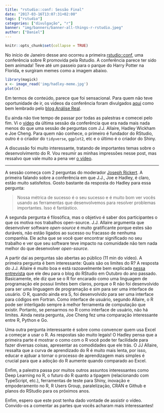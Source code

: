 ```yaml
---
title: "rstudio::conf: Sessão Final"
date: "2017-03-16T13:07:31+02:00"
tags: ["rstudio"]
categories: ["divulgação", "r"]
banner: "img/banners/banner-all-things-r-rstudio.jpeg"
author: ["Daniel"]
---
```


```r
knitr::opts_chunk$set(collapse = TRUE)
```

No início de Janeiro desse ano ocorreu a primeira [rstudio::conf](https://www.rstudio.com/conference/),
uma conferência sobre R promovida pela Rstudio. A conferência parece ter sido 
bem animada! Teve até um passeio para o parque do Harry Potter na Florida, 
e surgiram memes como a imagem abaixo.

```r
library(magick)
x <- image_read('img/hadley-meme.jpg')
plot(x)
```

Em termos de conteúdo, parece que foi
sensacional. Para quem não teve oportunidade de ir, os videos da conferência 
foram divulgados [aqui](https://www.rstudio.com/resources/webinars/#rstudioconf) como bem
lembrado pelo [blog Análise Real](https://analisereal.com/2017/02/16/videos-da-rstudio-conference-disponiveis/).

Eu ainda não tive tempo de passar por todas as palestras e comecei pelo fim. Vi o [vídeo](https://www.rstudio.com/resources/videos/all-things-r-and-rstudio/)
da última sessão da conferência que era nada mais nada menos do que uma sessão de
perguntas com J.J. Allaire, Hadley Wickham e Joe Cheng. Para quem não conhece, o primeiro
é fundador do RStudio, outro é o criador do `tidyverse`, `ggplot2`, etc e o último
é o criador do Shiny.

A discussão foi muito interessante, tratando de importantes temas sobre o desenvolvimento
do R. Vou resumir as minhas impressões nesse post, mas ressalvo que vale muito a
pena ver [o vídeo](https://www.rstudio.com/resources/videos/all-things-r-and-rstudio/).

-------------

A sessão começa com 2 perguntas do moderador [Joseph Rickert](https://www.rstudio.com/rviews/author/josephrickert/). A primeira falando 
sobre a conferência em que J.J., Joe e Hadley, é claro, estão muito satisfeitos.
Gosto bastante da resposta do Hadley para essa pergunta: 

> Nossa métrica de sucesso é o seu sucesso e é muito bom ver vocês usando as ferramentas
> que desenvolvemos para resolver problemas importantes. Isso é fantástico.

A segunda pergunta é filosófica, mas o objetivo é saber dos participantes o que 
os motiva nos trabalhos open-source. J.J. Allaire argumenta que desenvolver software
*open-source* é muito gratificante porque estes são duráveis, não estão ligados ao 
sucesso ou fracasso de nenhuma companhia. Ele acha que se você quer encontrar significado
no seu trabalho e ver que seu software teve impacto na comunidade não tem nada melhor 
do que desenvolver *open-source*.

A partir daí as perguntas são abertas ao público (11 min do vídeo). A primeira pergunta é
bem interessante: Quais são os limites do R? A resposta do J.J. Allaire é muito
boa e está razoavelmente bem explicada [nessa entrevista](https://www.rstudio.com/rviews/2016/10/12/interview-with-j-j-allaire/) 
que ele deu para o blog do RStudio em Outubro do ano passado. Basicamente, ele diz que
se o R for encarado como uma linguagem de programação ele possui limites bem claros, 
porque o R não foi desenvolvido para ser uma linguagem de programação e sim para ser
uma interface de usuário. O R, quando ainda era S, foi desenvolvido para ser uma 
interface para códigos em Fortran. Como interface de usuário, segundo Allaire, o R pode
ser interligado sempre à melhor ferramenta de computação que existir. Portanto, 
se pensarmos no R como interface de usuário, não há limites. Ainda nesta pergunta, 
Joe Cheng fez uma comparação interessante entre R, Python e Go.

Uma outra pergunta interessante é sobre como convencer quem usa Excel a começar
a usar o R. As respostas são muito legais! O Hadley pensa que a primeira parte é
mostrar o como com o R você pode ter facilidade para fazer diversas coisas, apresentar
as comodidades que ele trás. O JJ Allaire, ressalta que a curva de aprendizado do R
é muito mais lenta, por isso, educar e ajduar a tornar o processo de aprendizagem mais
simples é crucial para que a adoção do R aumente quando comparado ao Excel.

Enfim, a palestra passa por muitos outros assuntos interessantes como Deep Learning no R,
o futuro do R quanto a tipagem (relacionando com TypeScript, etc.), ferramentas de teste
para Shiny, inovação e empoderamento no R, R Users Group, paralelização, CRAN e Github e
planos do RStudio para os próximos anos.

Enfim, espero que este post tenha dado vontade de assistir o vídeo. Convido-os a 
comentar as partes que vocês acharam mais interessantes!

